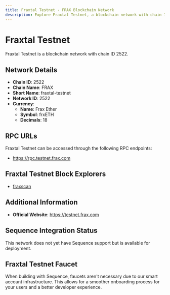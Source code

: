 ```yaml
--- 
title: Fraxtal Testnet - FRAX Blockchain Network
description: Explore Fraxtal Testnet, a blockchain network with chain ID 2522. Learn about its native currency, Frax Ether, and how to interact with the network.
---
```


# Fraxtal Testnet

Fraxtal Testnet is a blockchain network with chain ID 2522.

## Network Details

- **Chain ID**: 2522
- **Chain Name**: FRAX
- **Short Name**: fraxtal-testnet
- **Network ID**: 2522
- **Currency**: 
  - **Name**: Frax Ether
  - **Symbol**: frxETH
  - **Decimals**: 18

## RPC URLs

Fraxtal Testnet can be accessed through the following RPC endpoints:

- https://rpc.testnet.frax.com

## Fraxtal Testnet Block Explorers

- [fraxscan](https://holesky.fraxscan.com)

## Additional Information

- **Official Website**: https://testnet.frax.com

## Sequence Integration Status

This network does not yet have Sequence support but is available for deployment.

## Fraxtal Testnet Faucet

When building with Sequence, faucets aren't necessary due to our smart account infrastructure. This allows for a smoother onboarding process for your users and a better developer experience.
